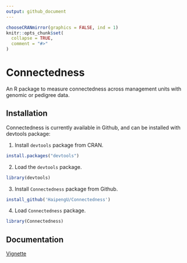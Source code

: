 ```yaml
---
output: github_document
---
```


<!-- README.md is generated from README.Rmd. Please edit README.Rmd (this file) -->

```r
chooseCRANmirror(graphics = FALSE, ind = 1)
knitr::opts_chunk$set(
  collapse = TRUE,
  comment = "#>"
)
```

# Connectedness
An R package to measure connectedness across management units with genomic or pedigree data. 

## Installation
Connectedness is currently available in Github, and can be installed with devtools package: 

1. Install `devtools` package from CRAN. 
```r
install.packages("devtools")
```

2. Load the `devtools` package.
```r
library(devtools)
```

3. Install `Connectedness` package from Github.
```r
install_github('HaipengU/Connectedness')
```

4. Load `Connectedness` package. 
```r
library(Connectedness)
```

## Documentation

[Vignette](Vignettes/Vignette.html)
